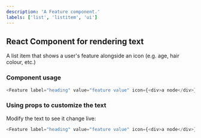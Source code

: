 ```yaml
---
description: 'A Feature component.'
labels: ['list', 'listitem', 'ui']
---
```



## React Component for rendering text

A list item that shows a user's feature alongside an icon (e.g. age, hair colour, etc.)

### Component usage
```js
<Feature label="heading" value="feature value" icon={<div>a node</div>} />
```

### Using props to customize the text

Modify the text to see it change live:
```js live
<Feature label="heading" value="feature value" icon={<div>a node</div>} />
```
